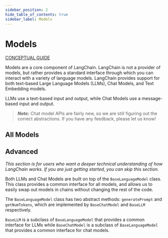 ```yaml
---
sidebar_position: 2
hide_table_of_contents: true
sidebar_label: Models
---
```



# Models

[CONCEPTUAL GUIDE](https://docs.langchain.com/docs/components/models/)

Models are a core component of LangChain. LangChain is not a provider of models, but rather provides a standard interface through which you can interact with a variety of language models.
LangChain provides support for both text-based Large Language Models (LLMs), Chat Models, and Text Embedding models.

LLMs use a text-based input and output, while Chat Models use a message-based input and output.

> **_Note:_** Chat model APIs are fairly new, so we are still figuring out the correct abstractions. If you have any feedback, please let us know!

## All Models

<DocCardList />

## Advanced

_This section is for users who want a deeper technical understanding of how LangChain works. If you are just getting started, you can skip this section._

Both LLMs and Chat Models are built on top of the `BaseLanguageModel` class. This class provides a common interface for all models, and allows us to easily swap out models in chains without changing the rest of the code.

The `BaseLanguageModel` class has two abstract methods: `generatePrompt` and `getNumTokens`, which are implemented by `BaseChatModel` and `BaseLLM` respectively.

`BaseLLM` is a subclass of `BaseLanguageModel` that provides a common interface for LLMs while `BaseChatModel` is a subclass of `BaseLanguageModel` that provides a common interface for chat models.
